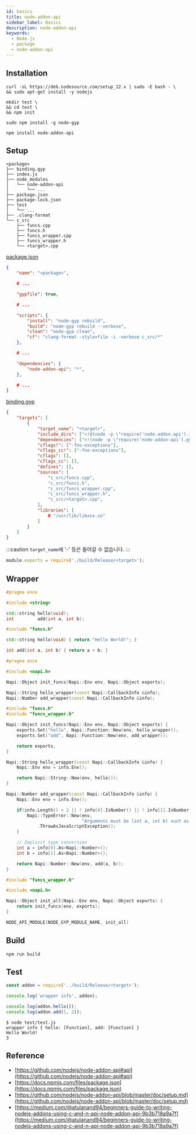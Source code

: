 ```yaml
---
id: basics
title: node-addon-api
sidebar_label: Basics
description: node-addon-api
keywords:
  - Node.js
  - package
  - node-addon-api
---
```


## Installation

```shell
curl -sL https://deb.nodesource.com/setup_12.x | sudo -E bash - \
&& sudo apt-get install -y nodejs
```

```shell
mkdir test \
&& cd test \
&& npm init
```

```shell
sudo npm install -g node-gyp
```

```shell
npm install node-addon-api
```

## Setup

```shell
<package>
├── binding.gyp
├── index.js
├── node_modules
│   └── node-addon-api
│       └── ...
├── package.json
├── package-lock.json
├── test
│   └── ...
├── .clang-format
└── c_src
    ├── funcs.cpp
    ├── funcs.h
    ├── funcs_wrapper.cpp
    ├── funcs_wrapper.h
    └── <target>.cpp
```

[package.json](https://docs.npmjs.com/files/package.json)

```json title="package.json"
{
    "name": "<package>",

    # ...

    "gypfile": true,

    # ...

    "scripts": {
        "install": "node-gyp rebuild",
        "build": "node-gyp rebuild --verbose",
        "clean": "node-gyp clean",
        "cf": "clang-format -style=file -i -verbose c_src/*"
    },

    # ...

    "dependencies": {
        "node-addon-api": "*",
    },

    # ...
}
```

[binding.gyp](https://github.com/nodejs/node-addon-api/blob/master/doc/setup.md)

```json title="binding.gyp"
{
    "targets": [
        {
            "target_name": "<target>",
            "include_dirs": ["<!@(node -p \"require('node-addon-api').include\")"],
            "dependencies": ["<!(node -p \"require('node-addon-api').gyp\")"],
            "cflags!": ["-fno-exceptions"],
            "cflags_cc!": ["-fno-exceptions"],
            "cflags": [],
            "cflags_cc": [],
            "defines": [],
            "sources": [
                "c_src/funcs.cpp",
                "c_src/funcs.h",
                "c_src/funcs_wrapper.cpp",
                "c_src/funcs_wrapper.h",
                "c_src/<target>.cpp",
            ],
            "libraries": [
                # "/usr/lib/libxxx.so"
            ]
        }
    ]
}
```

:::caution
`target_name`에 '-' 등은 들어갈 수 없습니다.
:::

```javascript title="index.js"
module.exports = require('./build/Release/<target>');
```

## Wrapper

```cpp title="c_src/funcs.h"
#pragma once

#include <string>

std::string hello(void);
int         add(int a, int b);
```

```cpp title="c_src/funcs.cpp"
#include "funcs.h"

std::string hello(void) { return "Hello World!"; }

int add(int a, int b) { return a + b; }
```

```cpp title="c_src/funcs_wrapper.h"
#pragma once

#include <napi.h>

Napi::Object init_funcs(Napi::Env env, Napi::Object exports);

Napi::String hello_wrapper(const Napi::CallbackInfo &info);
Napi::Number add_wrapper(const Napi::CallbackInfo &info);
```

```cpp title="c_src/funcs_wrapper.cpp"
#include "funcs.h"
#include "funcs_wrapper.h"

Napi::Object init_funcs(Napi::Env env, Napi::Object exports) {
    exports.Set("hello", Napi::Function::New(env, hello_wrapper));
    exports.Set("add", Napi::Function::New(env, add_wrapper));

    return exports;
}

Napi::String hello_wrapper(const Napi::CallbackInfo &info) {
    Napi::Env env = info.Env();

    return Napi::String::New(env, hello());
}

Napi::Number add_wrapper(const Napi::CallbackInfo &info) {
    Napi::Env env = info.Env();

    if(info.Length() < 2 || ! info[0].IsNumber() || ! info[1].IsNumber()) {
        Napi::TypeError::New(env,
                             "Arguments must be (int a, int b) such as (1, 2).")
            .ThrowAsJavaScriptException();
    }

    // Implicit type conversion
    int a = info[0].As<Napi::Number>();
    int b = info[1].As<Napi::Number>();

    return Napi::Number::New(env, add(a, b));
}
```

```cpp title="c_src/<target>.cpp"
#include "funcs_wrapper.h"

#include <napi.h>

Napi::Object init_all(Napi::Env env, Napi::Object exports) {
    return init_funcs(env, exports);
}

NODE_API_MODULE(NODE_GYP_MODULE_NAME, init_all)
```

## Build

```shell
npm run build
```

## Test

```javascript title="test/test.js"
const addon = require('../build/Release/<target>');

console.log('wrapper info', addon);

console.log(addon.hello());
console.log(addon.add(1, 2));
```

```shell {1}
$ node test/test.js
wrapper info { hello: [Function], add: [Function] }
Hello World!
3
```

## Reference

- [https://github.com/nodejs/node-addon-api#api](https://github.com/nodejs/node-addon-api#api)
- [https://docs.npmjs.com/files/package.json](https://docs.npmjs.com/files/package.json)
- [https://github.com/nodejs/node-addon-api/blob/master/doc/setup.md](https://github.com/nodejs/node-addon-api/blob/master/doc/setup.md)
- [https://medium.com/@atulanand94/beginners-guide-to-writing-nodejs-addons-using-c-and-n-api-node-addon-api-9b3b718a9a7f](https://medium.com/@atulanand94/beginners-guide-to-writing-nodejs-addons-using-c-and-n-api-node-addon-api-9b3b718a9a7f)
